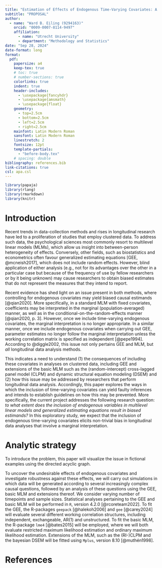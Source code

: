 ```yaml
---
title: "Estimation of Effects of Endogenous Time-Varying Covariates: A Comparison Of Multilevel Modeling and Generalized Estimating Equations"
subtitle: "PROPOSAL" 
author: 
  - name: "Ward B. Eiling (9294163)"
    orcid: "0009-0007-8114-9497"
    affiliation: 
      - name: "Utrecht University"
      - department: "Methodology and Statistics"
date: "Sep 28, 2024"
date-format: long
format: 
  pdf:
    papersize: a4
    keep-tex: true
    # toc: true
    # number-sections: true
    colorlinks: true
    indent: true
    header-includes:
      - \usepackage{fancyhdr}
      - \usepackage{amsmath}
      - \usepackage{float}
    geometry:
      - top=2.5cm
      - bottom=2.5cm
      - left=2.5cm
      - right=2.5cm
    mainfont: Latin Modern Roman
    sansfont: Latin Modern Roman
    linestretch: 2
    fontsize: 12pt
    template-partials: 
      - "before-body.tex"
    # spacing: double
bibliography: references.bib
link-citations: true
csl: apa.csl
---
```


```{=tex}
\pagestyle{fancy}
  \fancyhead{}
  \fancyhead[L]{PROPOSAL}

\floatplacement{figure}{H} % Place all figures exactly "here"
```
```r
library(papaja)
library(rlang)
library(rmarkdown)
library(knitr)
```

\newpage

# Introduction

<!-- -   Start with a paragraph describing a problem in the real-life world (so that a BoS member not familiar with statistics understands why you are pursuing research in this direction); -->

Recent trends in data-collection methods and rises in longitudinal research have led to a proliferation of studies that employ clustered data. To address such data, the psychological sciences most commonly resort to multilevel linear models (MLMs), which allow us insight into between-person heterogeneity of effects. Conversely, other fields, such as biostatistics and econometrics often favour generalized estimating equations [GEE, @mcneish2017], which does not include random effects. However, blind application of either analysis (e.g., not for its advantages over the other in a particular case but because of the frequency of use by fellow researchers or by it being unknown) may cause researchers to obtain biased estimates that do not represent the measures that they intend to report.

<!-- -   Then, add a paragraph describing what is known in the literature; -->

Recent evidence has shed light on an issue present in both methods, where controlling for endogenous covariates may yield biased causal estimands [@qian2020]. More specifically, in a standard MLM with fixed covariates, coefficients may be interpreted in the marginal (population-averaged) manner, as well as in the conditional-on-the-random-effects manner [@qian2020, p. 3]. However, once we include time-varying endogenous covariates, the marginal interpretation is no longer appropriate. In a similar manner, once we include endogenous covariates when carrying out GEE, parameter estimates no longer follow the marginal interpretation unless the working correlation matrix is specified as independent [@pepe1994]. According to @diggle2002, this issue not only pertains GEE and MLM, but *all* longitudinal data analysis methods.

<!-- -   Also, describe what is not known and which gap you will address in your thesis; End with a clear research question and, if applicable, your hypothesis (for confirmatory research questions – it should be a testable hypothesis) or expectations (for exploratory research questions – can be much vaguer because of the explorative nature of the question). -->

This indicates a need to understand (1) the consequences of including these covariates in analyses on clustered data, including GEE and extensions of the basic MLM such as the (random-intercept) cross-lagged panel model (CLPM) and dynamic structural equation modeling (DSEM) and (2) how this issue may be addressed by researchers that perform longitudinal data analysis. Accordingly, this paper explores the ways in which the inclusion of time-varying covariates can yield faulty inferences and intends to establish guidelines on how this may be prevented. More specifically, the current project addresses the following research question: *to what extent does the inclusion of endogenous variables in multilevel linear models and generalized estimating equations result in biased estimands?* In this exploratory study, we expect that the inclusion of endogenous time-varying covariates elicits non-trivial bias in longitudinal data analyses that involve a marginal interpretation.

<!-- It would be interesting to compare the RI-CLPM to the CLPM, as the former is said to be superior in addressing certain confounders, but could it also be more susceptible to time-varying moderators? -->

# Analytic strategy

<!-- -   Describe how you are planning to answer your research question and how to test your hypothesis or explore your question. Be as specific as possible and preferably use an illustration to help the reader understand how all your plans connect. -->
<!-- -   Also, include information on what data you are going to use and if you already have ethical consent. If you do already have consent, putting the FETC case number on your front page also suffices. -->
<!-- -   Describe what software/packages you will use. -->

To introduce the problem, this paper will visualize the issue in fictional examples using the directed acyclic graph.

To uncover the undesirable effects of endogenous covariates and investigate robustness against these effects, we will carry out simulations in which data will be generated according to several increasingly complex causal questions, followed by an analysis of these questions using the GEE, basic MLM and extensions thereof. We consider varying number of timepoints and sample sizes. Statistical analyses pertaining to the GEE and basic MLM will be performed in `R`, version 4.2.0 [@rcoreteam2022]. To fit the GEE, the R-packages `geepack` [@halekoh2006] and `gee` [@carey2024] will evaluate several different working correlation structures, including independent, exchangeable, AR(1) and unstructured. To fit the basic MLM, the R-package `lme4` [@bates2015] will be employed, where we will both evaluate restricted maximum likelihood estimation and ordinary maximum likelihood estimation. Extensions of the MLM, such as the (RI-)CLPM and the bayesian DSEM will be fitted using `Mplus`, version 8.10 [@muthén1998]. 

\newpage

# References

<!-- -   Add a reference list for the literature used in the text – you can use the formatting style of the chosen journal, but this is not mandatory. -->
<!-- -   Add about 20 extra references that will be used for the thesis (you do not have to have read these already). -->

::: {#refs}
:::
